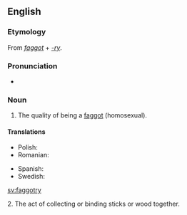==English==

===Etymology===
From ''[[faggot]]'' + ''[[-ry]]''.

===Pronunciation===
* {{IPA|/ˈfæɡətɹi/}}

===Noun===
{{en-noun|faggotries|-}}

# {{pejorative|slang}} The quality of being a [[faggot]] (homosexual).

====Translations====
{{trans-top|the quality of being a faggot}}
* Polish: {{t-|pl|pedalstwo|n}}
* Romanian: {{t-|ro|poponaritate|f}}
{{trans-mid}}
* Spanish: {{t-|es|mariconería|f}}
* Swedish: {{t|sv|bögeri|n}}
{{trans-bottom}}

[[sv:faggotry]]

2. The act of collecting or binding sticks or wood together.